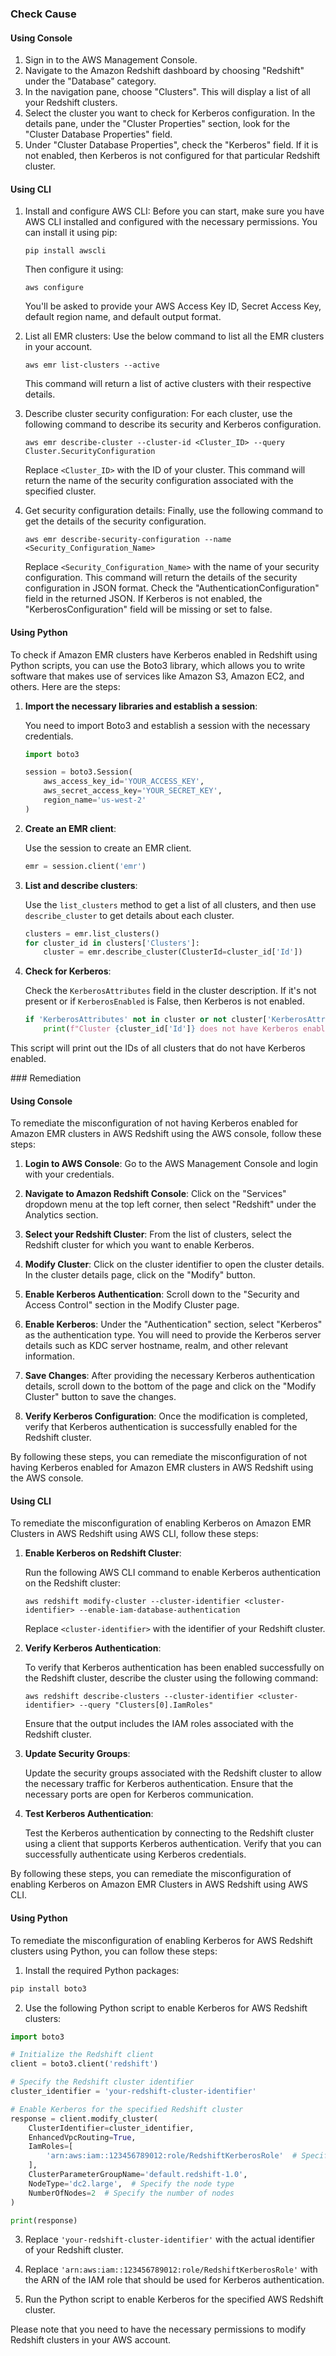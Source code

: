 

<Tabs><Tab title='Cause'>
### Check Cause

#### Using Console

1. Sign in to the AWS Management Console.
2. Navigate to the Amazon Redshift dashboard by choosing "Redshift" under the "Database" category.
3. In the navigation pane, choose "Clusters". This will display a list of all your Redshift clusters.
4. Select the cluster you want to check for Kerberos configuration. In the details pane, under the "Cluster Properties" section, look for the "Cluster Database Properties" field.
5. Under "Cluster Database Properties", check the "Kerberos" field. If it is not enabled, then Kerberos is not configured for that particular Redshift cluster.

#### Using CLI

1. Install and configure AWS CLI: Before you can start, make sure you have AWS CLI installed and configured with the necessary permissions. You can install it using pip:
   ```
   pip install awscli
   ```
   Then configure it using:
   ```
   aws configure
   ```
   You'll be asked to provide your AWS Access Key ID, Secret Access Key, default region name, and default output format.

2. List all EMR clusters: Use the below command to list all the EMR clusters in your account.
   ```
   aws emr list-clusters --active
   ```
   This command will return a list of active clusters with their respective details.

3. Describe cluster security configuration: For each cluster, use the following command to describe its security and Kerberos configuration.
   ```
   aws emr describe-cluster --cluster-id <Cluster_ID> --query Cluster.SecurityConfiguration
   ```
   Replace `<Cluster_ID>` with the ID of your cluster. This command will return the name of the security configuration associated with the specified cluster.

4. Get security configuration details: Finally, use the following command to get the details of the security configuration.
   ```
   aws emr describe-security-configuration --name <Security_Configuration_Name>
   ```
   Replace `<Security_Configuration_Name>` with the name of your security configuration. This command will return the details of the security configuration in JSON format. Check the "AuthenticationConfiguration" field in the returned JSON. If Kerberos is not enabled, the "KerberosConfiguration" field will be missing or set to false.

#### Using Python

To check if Amazon EMR clusters have Kerberos enabled in Redshift using Python scripts, you can use the Boto3 library, which allows you to write software that makes use of services like Amazon S3, Amazon EC2, and others. Here are the steps:

1. **Import the necessary libraries and establish a session**:

    You need to import Boto3 and establish a session with the necessary credentials.

    ```python
    import boto3

    session = boto3.Session(
        aws_access_key_id='YOUR_ACCESS_KEY',
        aws_secret_access_key='YOUR_SECRET_KEY',
        region_name='us-west-2'
    )
    ```

2. **Create an EMR client**:

    Use the session to create an EMR client.

    ```python
    emr = session.client('emr')
    ```

3. **List and describe clusters**:

    Use the `list_clusters` method to get a list of all clusters, and then use `describe_cluster` to get details about each cluster.

    ```python
    clusters = emr.list_clusters()
    for cluster_id in clusters['Clusters']:
        cluster = emr.describe_cluster(ClusterId=cluster_id['Id'])
    ```

4. **Check for Kerberos**:

    Check the `KerberosAttributes` field in the cluster description. If it's not present or if `KerberosEnabled` is False, then Kerberos is not enabled.

    ```python
    if 'KerberosAttributes' not in cluster or not cluster['KerberosAttributes']['KerberosEnabled']:
        print(f"Cluster {cluster_id['Id']} does not have Kerberos enabled.")
    ```

This script will print out the IDs of all clusters that do not have Kerberos enabled.

</Tab>

<Tab title='Remediation'>
### Remediation

#### Using Console

To remediate the misconfiguration of not having Kerberos enabled for Amazon EMR clusters in AWS Redshift using the AWS console, follow these steps:

1. **Login to AWS Console**: Go to the AWS Management Console and login with your credentials.

2. **Navigate to Amazon Redshift Console**: Click on the "Services" dropdown menu at the top left corner, then select "Redshift" under the Analytics section.

3. **Select your Redshift Cluster**: From the list of clusters, select the Redshift cluster for which you want to enable Kerberos.

4. **Modify Cluster**: Click on the cluster identifier to open the cluster details. In the cluster details page, click on the "Modify" button.

5. **Enable Kerberos Authentication**: Scroll down to the "Security and Access Control" section in the Modify Cluster page.

6. **Enable Kerberos**: Under the "Authentication" section, select "Kerberos" as the authentication type. You will need to provide the Kerberos server details such as KDC server hostname, realm, and other relevant information.

7. **Save Changes**: After providing the necessary Kerberos authentication details, scroll down to the bottom of the page and click on the "Modify Cluster" button to save the changes.

8. **Verify Kerberos Configuration**: Once the modification is completed, verify that Kerberos authentication is successfully enabled for the Redshift cluster.

By following these steps, you can remediate the misconfiguration of not having Kerberos enabled for Amazon EMR clusters in AWS Redshift using the AWS console.

#### Using CLI

To remediate the misconfiguration of enabling Kerberos on Amazon EMR Clusters in AWS Redshift using AWS CLI, follow these steps:

1. **Enable Kerberos on Redshift Cluster**:
   
   Run the following AWS CLI command to enable Kerberos authentication on the Redshift cluster:
   
   ```
   aws redshift modify-cluster --cluster-identifier <cluster-identifier> --enable-iam-database-authentication
   ```

   Replace `<cluster-identifier>` with the identifier of your Redshift cluster.

2. **Verify Kerberos Authentication**:

   To verify that Kerberos authentication has been enabled successfully on the Redshift cluster, describe the cluster using the following command:
   
   ```
   aws redshift describe-clusters --cluster-identifier <cluster-identifier> --query "Clusters[0].IamRoles"
   ```

   Ensure that the output includes the IAM roles associated with the Redshift cluster.

3. **Update Security Groups**:

   Update the security groups associated with the Redshift cluster to allow the necessary traffic for Kerberos authentication. Ensure that the necessary ports are open for Kerberos communication.

4. **Test Kerberos Authentication**:

   Test the Kerberos authentication by connecting to the Redshift cluster using a client that supports Kerberos authentication. Verify that you can successfully authenticate using Kerberos credentials.

By following these steps, you can remediate the misconfiguration of enabling Kerberos on Amazon EMR Clusters in AWS Redshift using AWS CLI.

#### Using Python

To remediate the misconfiguration of enabling Kerberos for AWS Redshift clusters using Python, you can follow these steps:

1. Install the required Python packages:
```bash
pip install boto3
```

2. Use the following Python script to enable Kerberos for AWS Redshift clusters:

```python
import boto3

# Initialize the Redshift client
client = boto3.client('redshift')

# Specify the Redshift cluster identifier
cluster_identifier = 'your-redshift-cluster-identifier'

# Enable Kerberos for the specified Redshift cluster
response = client.modify_cluster(
    ClusterIdentifier=cluster_identifier,
    EnhancedVpcRouting=True,
    IamRoles=[
        'arn:aws:iam::123456789012:role/RedshiftKerberosRole'  # Specify the IAM role for Kerberos
    ],
    ClusterParameterGroupName='default.redshift-1.0',
    NodeType='dc2.large',  # Specify the node type
    NumberOfNodes=2  # Specify the number of nodes
)

print(response)
```

3. Replace `'your-redshift-cluster-identifier'` with the actual identifier of your Redshift cluster.

4. Replace `'arn:aws:iam::123456789012:role/RedshiftKerberosRole'` with the ARN of the IAM role that should be used for Kerberos authentication.

5. Run the Python script to enable Kerberos for the specified AWS Redshift cluster.

Please note that you need to have the necessary permissions to modify Redshift clusters in your AWS account.


</Tab>
</Tabs>